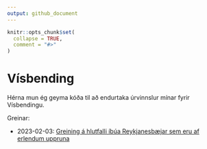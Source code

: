 ```yaml
---
output: github_document
---
```


<!-- README.md is generated from README.Rmd. Please edit that file -->

```r
knitr::opts_chunk$set(
  collapse = TRUE,
  comment = "#>"
)
```

# Vísbending

Hérna mun ég geyma kóða til að endurtaka úrvinnslur mínar fyrir Vísbendingu.


Greinar:

* 2023-02-03: [Greining á hlutfalli íbúa Reykjanesbæjar sem eru af erlendum uppruna](2023-02-3/)
